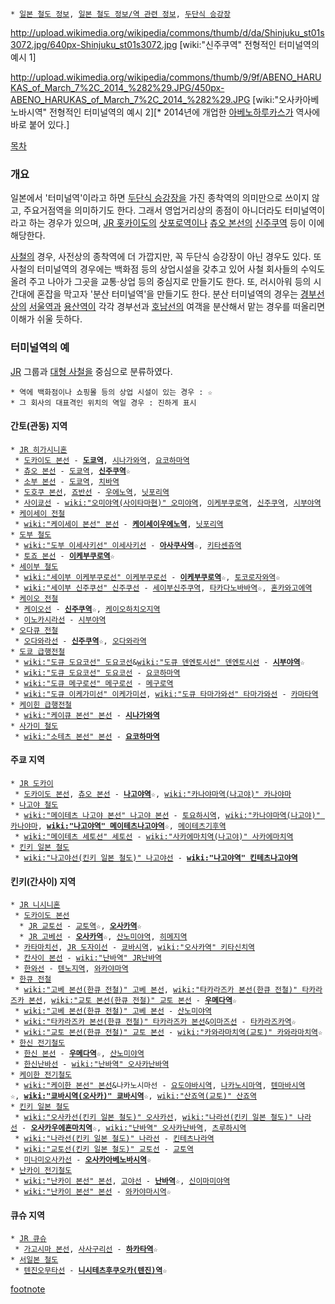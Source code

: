  * [[일본 철도 정보]], [[일본 철도 정보/역 관련 정보]], [[두단식 승강장]]
http://upload.wikimedia.org/wikipedia/commons/thumb/d/da/Shinjuku_st01s3072.jpg/640px-Shinjuku_st01s3072.jpg
[wiki:"신주쿠역" 전형적인 터미널역의 예시 1]

http://upload.wikimedia.org/wikipedia/commons/thumb/9/9f/ABENO_HARUKAS_of_March_7%2C_2014_%282%29.JPG/450px-ABENO_HARUKAS_of_March_7%2C_2014_%282%29.JPG
[wiki:"오사카아베노바시역" 전형적인 터미널역의 예시 2][* 2014년에 개업한 [[아베노하루카스]]가 역사에 바로 붙어 있다.]


[[목차]]
=== 개요 ===
일본에서 '터미널역'이라고 하면 [[두단식 승강장]]을 가진 종착역의 의미만으로 쓰이지 않고, 주요거점역을 의미하기도 한다. 그래서 영업거리상의 종점이 아니더라도 터미널역이라고 하는 경우가 있으며, [[JR 홋카이도]]의 [[삿포로역]]이나 [[츄오 본선]]의 [[신주쿠역]] 등이 이에 해당한다.

[[사철]]의 경우, 사전상의 종착역에 더 가깝지만, 꼭 두단식 승강장이 아닌 경우도 있다. 또 사철의 터미널역의 경우에는 백화점 등의 상업시설을 갖추고 있어 사철 회사들의 수익도 올려 주고 나아가 그곳을 교통·상업 등의 중심지로 만들기도 한다. 또, 러시아워 등의 시간대에 혼잡을 막고자 '분산 터미널역'을 만들기도 한다. 분산 터미널역의 경우는 [[경부선]]상의 [[서울역]]과 [[용산역]]이 각각 경부선과 [[호남선]]의 여객을 분산해서 맡는 경우를 떠올리면 이해가 쉬울 듯하다.

=== 터미널역의 예 ===
[[JR]] 그룹과 [[대형 사철]]을 중심으로 분류하였다.
 * 역에 백화점이나 쇼핑몰 등의 상업 시설이 있는 경우 : ☆
 * 그 회사의 대표격인 위치의 역일 경우 : 진하게 표시
==== 간토(관동) 지역 ====
 * [[JR 히가시니혼]]
  * [[도카이도 본선]] - '''[[도쿄역]]''', [[시나가와역]], [[요코하마역]]
  * [[츄오 본선]] - [[도쿄역]], '''[[신주쿠역]]'''☆
  * [[소부 본선]] - [[도쿄역]], [[치바역]]
  * [[도호쿠 본선]], [[죠반선]] - [[우에노역]], [[닛포리역]]
  * [[사이쿄선]] - [[wiki:"오미야역(사이타마현)" 오미야역]], [[이케부쿠로역]], [[신주쿠역]], [[시부야역]]
 * [[케이세이 전철]]
  * [[wiki:"케이세이 본선" 본선]] - '''[[케이세이우에노역]]''', [[닛포리역]]
 * [[도부 철도]]
  * [[wiki:"도부 이세사키선" 이세사키선]] - '''[[아사쿠사역]]'''☆, [[키타센쥬역]]
  * [[토죠 본선]] - '''[[이케부쿠로역]]'''☆
 * [[세이부 철도]]
  * [[wiki:"세이부 이케부쿠로선" 이케부쿠로선]] - '''[[이케부쿠로역]]'''☆, [[토코로자와역]]☆
  * [[wiki:"세이부 신주쿠선" 신주쿠선]] - [[세이부신주쿠역]], [[타카다노바바역]]☆, [[혼카와고에역]]
 * [[케이오 전철]]
  * [[케이오선]] - '''[[신주쿠역]]'''☆, [[케이오하치오지역]]
  * [[이노카시라선]] - [[시부야역]]
 * [[오다큐 전철]]
  * [[오다와라선]] - '''[[신주쿠역]]'''☆, [[오다와라역]]
 * [[도쿄 급행전철]]
  * [[wiki:"도큐 도요코선" 도요코선]]&[[wiki:"도큐 덴엔토시선" 덴엔토시선]] - '''[[시부야역]]'''☆
  * [[wiki:"도큐 도요코선" 도요코선]] - [[요코하마역]]
  * [[wiki:"도큐 메구로선" 메구로선]] - [[메구로역]]
  * [[wiki:"도큐 이케가미선" 이케가미선]], [[wiki:"도큐 타마가와선" 타마가와선]] - [[카마타역]]
 * [[케이힌 급행전철]]
  * [[wiki:"케이큐 본선" 본선]] - '''[[시나가와역]]'''
 * [[사가미 철도]]
  * [[wiki:"소테츠 본선" 본선]] - '''[[요코하마역]]'''

==== 주쿄 지역 ====
 * [[JR 도카이]]
  * [[도카이도 본선]], [[츄오 본선]] - '''[[나고야역]]'''☆, [[wiki:"카나야마역(나고야)" 카나야마]]
 * [[나고야 철도]]
  * [[wiki:"메이테츠 나고야 본선" 나고야 본선]] - [[토요하시역]], [[wiki:"카나야마역(나고야)" 카나야마]], '''[[wiki:"나고야역" 메이테츠나고야역]]'''☆, [[메이테츠기후역]]
  * [[wiki:"메이테츠 세토선" 세토선]] - [[wiki:"사카에마치역(나고야)" 사카에마치역]]
 * [[킨키 일본 철도]]
  * [[wiki:"나고야선(킨키 일본 철도)" 나고야선]] - '''[[wiki:"나고야역" 킨테츠나고야역]]'''

==== 킨키(간사이) 지역 ====
 * [[JR 니시니혼]]
  * [[도카이도 본선]]
   * [[JR 교토선]] - [[교토역]]☆, '''[[오사카역]]'''☆
   * [[JR 고베선]] - '''[[오사카역]]'''☆, [[산노미야역]], [[히메지역]]
  * [[카타마치선]], [[JR 도자이선]] - [[쿄바시역]], [[wiki:"오사카역" 키타신치역]]
  * [[칸사이 본선]] - [[wiki:"난바역" JR난바역]]
  * [[한와선]] - [[텐노지역]], [[와카야마역]]
 * [[한큐 전철]]
  * [[wiki:"고베 본선(한큐 전철)" 고베 본선]], [[wiki:"타카라즈카 본선(한큐 전철)" 타카라즈카 본선]], [[wiki:"교토 본선(한큐 전철)" 교토 본선]] - '''[[우메다역]]'''☆
  * [[wiki:"고베 본선(한큐 전철)" 고베 본선]] - [[산노미야역]]
  * [[wiki:"타카라즈카 본선(한큐 전철)" 타카라즈카 본선]]&[[이마즈선]] - [[타카라즈카역]]☆
  * [[wiki:"교토 본선(한큐 전철)" 교토 본선]] - [[wiki:"카와라마치역(교토)" 카와라마치역]]☆
 * [[한신 전기철도]]
  * [[한신 본선]] - '''[[우메다역]]'''☆, [[산노미야역]]
  * [[한신난바선]] - [[wiki:"난바역" 오사카난바역]]
 * [[케이한 전기철도]]
  * [[wiki:"케이한 본선" 본선]]&나카노시마선 - [[요도야바시역]], [[나카노시마역]], [[텐마바시역]]☆, '''[[wiki:"쿄바시역(오사카)" 쿄바시역]]'''☆, [[wiki:"산죠역(교토)" 산죠역]]
 * [[킨키 일본 철도]]
  * [[wiki:"오사카선(킨키 일본 철도)" 오사카선]], [[wiki:"나라선(킨키 일본 철도)" 나라선]] - '''[[오사카우에혼마치역]]'''☆, [[wiki:"난바역" 오사카난바역]], [[츠루하시역]]
  * [[wiki:"나라선(킨키 일본 철도)" 나라선]] - [[킨테츠나라역]]
  * [[wiki:"교토선(킨키 일본 철도)" 교토선]] - [[교토역]]
  * [[미나미오사카선]] - '''[[오사카아베노바시역]]'''☆
 * [[난카이 전기철도]]
  * [[wiki:"난카이 본선" 본선]], [[고야선]] - '''[[난바역]]'''☆, [[신이마미야역]]
  * [[wiki:"난카이 본선" 본선]] - [[와카야마시역]]☆

==== 큐슈 지역 ====
 * [[JR 큐슈]]
  * [[가고시마 본선]], [[사사구리선]] - '''[[하카타역]]'''☆
 * [[서일본 철도]]
  * [[텐진오무타선]] - '''[[니시테츠후쿠오카(텐진)역]]'''☆

[[footnote]]
